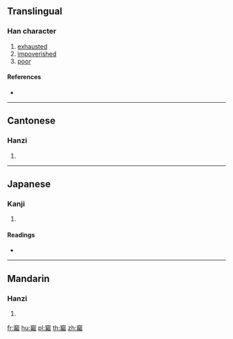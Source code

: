 {{character info/new}}
==Translingual==

===Han character===
{{Han char|rn=116|rad=穴|as=14|sn=19|four=|canj=JCHHR}}

# [[exhausted]]
# [[impoverished]]
# [[poor]]

====References====
* {{Han ref|kx=0869.090|dkj=25686|dj=1298.210|hdz=42745.070|uh=7AC6|ud=31430}}

----

==Cantonese==

===Hanzi===
{{yue-hanzi|jyut=|y=kung4}}

# {{defn|lang=yue|sort=穴14}}

----

==Japanese==

===Kanji===
{{ja-kanji|grade=|rs=穴14}}

# {{defn|lang=ja|sort=穴14}}

====Readings====
* {{ja-readings|on=[[きゅう]] (kyū)|kun=[[きわめる]] (kiwameru), [[きわまる]] (kiwamaru)|nanori=}}

----

==Mandarin==

===Hanzi===
{{cmn-hanzi|pin=[[qióng]] ([[qiong2]])|wg=ch'iung<sup>2</sup>}}

# {{defn|lang=cmn|sort=穴14}}

[[fr:竆]]
[[hu:竆]]
[[pl:竆]]
[[th:竆]]
[[zh:竆]]